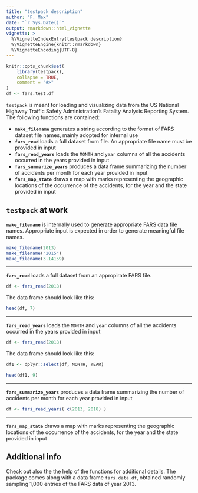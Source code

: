 ```yaml
---
title: "testpack description"
author: "F. Max"
date: "`r Sys.Date()`"
output: rmarkdown::html_vignette
vignette: >
  %\VignetteIndexEntry{testpack description}
  %\VignetteEngine{knitr::rmarkdown}
  %\VignetteEncoding{UTF-8}
---
```


```r
knitr::opts_chunk$set(
    library(testpack),
    collapse = TRUE,
    comment = "#>"
)
df <- fars.test.df
```

`testpack` is meant for loading and visualizing data from the US National Highway Traffic Safety Administration's Fatality Analysis Reporting System. The following functions are contained:

- **`make_filename`** generates a string according to the format of FARS dataset file names, mainly adopted for internal use
- **`fars_read`** loads a full dataset from file. An appropriate file name must be provided in input
- **`fars_read_years`** loads the `MONTH` and `year` columns of all the accidents occurred in the years provided in input
- **`fars_summarize_years`** produces a data frame summarizing the number of accidents per month for each year provided in input
- **`fars_map_state`** draws a map with marks representing the geographic locations of the occurrence of the accidents, for the year and the state provided in input

## `testpack` at work

**`make_filename`** is internally used to generate appropriate FARS data file names. Appropriate input is expected in order to generate meaningful file names.
```r
make_filename(2013)
make_filename("2015")
make_filename(3.14159)
```
***
**`fars_read`** loads a full dataset from an appropirate FARS file.

```r
df <- fars_read(2018)
```

The data frame should look like this:
```r
head(df, 7)
```

***
**`fars_read_years`** loads the `MONTH` and `year` columns of all the accidents occurred in the years provided in input

```r
df <- fars_read(2018)
```

The data frame should look like this:
```r
df1 <- dplyr::select(df, MONTH, YEAR)
```
```r
head(df1, 9)
```
***
**`fars_summarize_years`** produces a data frame summarizing the number of accidents per month for each year provided in input

```r
df <- fars_read_years( c(2013, 2018) )
```

***
**`fars_map_state`** draws a map with marks representing the geographic locations of the occurrence of the accidents, for the year and the state provided in input

## Additional info

Check out also the the help of the functions for additional details. The package comes along with a data frame `fars.data.df`, obtained randomly sampling 1,000 entries of the FARS data of year 2013.
